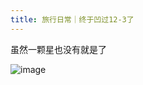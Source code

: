 ```yaml
---
title: 旅行日常｜终于凹过12-3了
---
```



<Forum groupName="原神" groupUrl="https://www.douban.com/group/genshin/" archivedAt="2025-05-16T14:14:17.681Z">
  <Post
    id="257864123"
    title="旅行日常｜终于凹过12-3了"
    url="https://www.douban.com/group/topic/257864123/?_spm_id=MTkxMzk3MTQw"
    pubTime="2022-01-13"
    highlightUserId="191397140"
  >
虽然一颗星也没有就是了

![image](https://img1.doubanio.com/view/group_topic/l/public/p522803389.webp)


  </Post>
</Forum>
